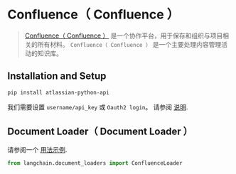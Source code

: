 # Confluence（ Confluence ）

> [Confluence（ Confluence ）](https://www.atlassian.com/software/confluence) 是一个协作平台，用于保存和组织与项目相关的所有材料。 `Confluence（ Confluence ）` 是一个主要处理内容管理活动的知识库。


## Installation and Setup

```bash
pip install atlassian-python-api
```

我们需要设置 `username/api_key` 或 `Oauth2 login`。
请参阅 [说明](https://support.atlassian.com/atlassian-account/docs/manage-api-tokens-for-your-atlassian-account/).


## Document Loader（ Document Loader ）

请参阅一个 [用法示例](/docs/modules/data_connection/document_loaders/integrations/confluence.html).

```python
from langchain.document_loaders import ConfluenceLoader
```
